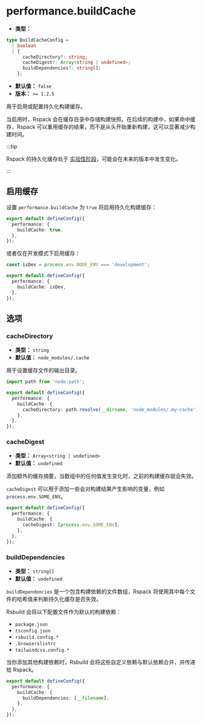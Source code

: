 # performance.buildCache

- **类型：**

```ts
type BuildCacheConfig =
  | boolean
  | {
      cacheDirectory?: string;
      cacheDigest?: Array<string | undefined>;
      buildDependencies?: string[];
    };
```

- **默认值：** `false`
- **版本：** `>= 1.2.5`

用于启用或配置持久化构建缓存。

当启用时，Rspack 会在缓存目录中存储构建快照。在后续的构建中，如果命中缓存，Rspack 可以重用缓存的结果，而不是从头开始重新构建，这可以显著减少构建时间。

:::tip

Rspack 的持久化缓存处于 [实验性阶段](https://rspack.dev/zh/config/experiments#experimentscache)，可能会在未来的版本中发生变化。

:::

## 启用缓存

设置 `performance.buildCache` 为 `true` 将启用持久化构建缓存：

```ts title="rsbuild.config.ts"
export default defineConfig({
  performance: {
    buildCache: true,
  },
});
```

或者仅在开发模式下启用缓存：

```ts title="rsbuild.config.ts"
const isDev = process.env.NODE_ENV === 'development';

export default defineConfig({
  performance: {
    buildCache: isDev,
  },
});
```

## 选项

### cacheDirectory

- **类型：** `string`
- **默认值：** `node_modules/.cache`

用于设置缓存文件的输出目录。

```ts title="rsbuild.config.ts"
import path from 'node:path';

export default defineConfig({
  performance: {
    buildCache: {
      cacheDirectory: path.resolve(__dirname, 'node_modules/.my-cache'),
    },
  },
});
```

### cacheDigest

- **类型：** `Array<string | undefined>`
- **默认值：** `undefined`

添加额外的缓存摘要，当数组中的任何值发生变化时，之前的构建缓存就会失效。

`cacheDigest` 可以用于添加一些会对构建结果产生影响的变量，例如 `process.env.SOME_ENV`。

```ts title="rsbuild.config.ts"
export default defineConfig({
  performance: {
    buildCache: {
      cacheDigest: [process.env.SOME_ENV],
    },
  },
});
```

### buildDependencies

- **类型：** `string[]`
- **默认值：** `undefined`

`buildDependencies` 是一个包含构建依赖的文件数组，Rspack 将使用其中每个文件的哈希值来判断持久化缓存是否失效。

Rsbuild 会将以下配置文件作为默认的构建依赖：

- `package.json`
- `tsconfig.json`
- `rsbuild.config.*`
- `.browserslistrc`
- `tailwindcss.config.*`

当你添加其他构建依赖时，Rsbuild 会将这些自定义依赖与默认依赖合并，并传递给 Rspack。

```ts title="rsbuild.config.ts"
export default defineConfig({
  performance: {
    buildCache: {
      buildDependencies: [__filename],
    },
  },
});
```
